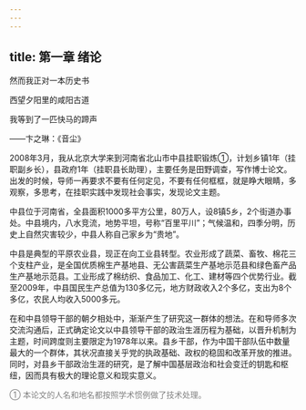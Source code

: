 ```yaml
---
---
---
```

title: 第一章 绪论
---


然而我正对一本历史书

西望夕阳里的咸阳古道

我等到了一匹快马的蹄声

——卞之琳：《音尘》




2008年3月，我从北京大学来到河南省北山市中县挂职锻炼①，计划乡镇1年（挂职副乡长），县政府1年（挂职县长助理），主要任务是田野调查，写作博士论文。出发的时候，导师一再要求不要有任何定见，不要有任何框框，就是睁大眼睛，多观察，多思考，在挂职实践中发现社会事实，发现论文主题。

中县位于河南省，全县面积1000多平方公里，80万人，设8镇5乡，2个街道办事处。中县境内，八水竞流，地势平坦，号称“百里平川”；气候温和，四季分明，历史上自然灾害较少，中县人称自己家乡为“贵地”。

中县是典型的平原农业县，现正在向工业县转型。农业形成了蔬菜、畜牧、棉花三个支柱产业，是全国优质棉生产基地县、无公害蔬菜生产基地示范县和绿色畜产品生产基地示范县。工业形成了棉纺织、食品加工、化工、建材等四个优势行业。截至2009年，中县国民生产总值为130多亿元，地方财政收入2个多亿，支出为8个多亿，农民人均收入5000多元。

在和中县领导干部的朝夕相处中，渐渐产生了研究这一群体的想法。在和导师多次交流沟通后，正式确定论文以中县领导干部的政治生涯历程为基础，以晋升机制为主题，时间跨度则主要限定为1978年以来。县乡干部，作为中国干部队伍中数量最大的一个群体，其状况直接关乎党的执政基础、政权的稳固和改革开放的推进。同时，对县乡干部政治生涯的研究，是了解中国基层政治和社会变迁的钥匙和枢纽，因而具有极大的理论意义和现实意义。

<font color=gray >

① 本论文的人名和地名都按照学术惯例做了技术处理。
</font>
